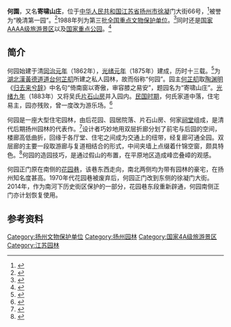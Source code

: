 {{noteTA
|T=zh-hans:何园; zh-hant:何園;
}}
{{文物保护单位
| 级别 = 全国
| 图片 = He Garden.jpg 
| 名称 = 何園
| 编号 = 3-97
| 分类 = 古建筑
| 时代 = [[清朝|清]]
| 所在 = [[江苏省|江苏省]][[扬州市|扬州市]]
| 登录 = 1988年
| Cat = 江苏全国重点文物保护单位
}}
'''何園'''，又名'''寄啸山庄'''，位于[[中华人民共和国|中华人民共和国]][[江苏省|江苏省]][[扬州市|扬州市]][[徐凝|徐凝]]门大街66号，<ref>{{cite book|title= 《中國自助遊》|edition= 6|author= 中國自助遊編委會|year= 2012|page= |publisher= [[中国轻工业出版社|中国轻工业出版社]]}}</ref>被誉为“晚清第一园”。<ref>{{cite book|title= 《中國園林文化常識問答》|edition= |author= 吳子矜|year= 2017|page= 81|publisher= 百善書房}}</ref>1988年列为第三批[[全国重点文物保护单位|全国重点文物保护单位]]。<ref>{{cite book|title= 《全国重点文物保护单位简介汇编: 第一至五批》|page= 215|year= 2002|author= [[中国文物研究所|中国文物硏究所]]|publisher= [[国家文物局|国家文物局]]}}</ref>同时还是[[国家AAAA级旅游景区|国家AAAA级旅游景区]]以及[[国家重点公园|国家重点公园]]。<ref>{{cite web|url= http://www.he-garden.net/about/|title= 何园简介|website= 中国·扬州·何园|accessdate= 2021-05-02|archive-date= 2021-05-02|archive-url= https://web.archive.org/web/20210502100500/http://www.he-garden.net/about/}}</ref>

==简介==
何园始建于清[[同治元年|同治元年]]（1862年），[[光緒元年|光绪元年]]（1875年）建成，历时十三载。<ref>{{cite book|title= 《老房子: 名居》|page= 6|author= 吳建坤|year= 2002|publisher= [[江苏古籍出版社|江苏古籍出版社]]}}</ref>为[[湖北|湖北]][[漢黃德道|漢黃德道]][[道台|道台]][[何芷舠|何芷舠]]所建之私人园林，故而俗称“何园”。园主[[何芷舠|何芷舠]]取[[陶渊明|陶渊明]]《[[归去来辞|归去来兮辞]]》中名句“倚南窗以寄傲，审容膝之易安”，题园名为“寄啸山庄”。[[光緒九年|光绪九年]]（1883年）又将吴氏[[片石山房|片石山房]]并入园内。[[中華民國大陸時期|民国时期]]，何氏家道中落，住宅易主，园亦残败，曾一度改为游乐场。<ref>{{cite book|title= 《江南理景艺术》|page= 154|year= 2001|author= 潘谷西|publisher= [[东南大学出版社|东南大学出版社]]}}</ref>

何园是一座大型住宅园林，由后花园、园居院落、片石山房、何家[[祠堂|祠堂]]组成，是清代后期扬州园林的代表作。<ref>{{cite book|title= 《园亭掠影: 扬州名园》|page= 58|year= 2005|author= 孙传余|publisher= [[广陵书社|广陵书社]]}}</ref>设计者巧妙地用双层折廊分划了前宅与后园的空间，楼廊高低曲折，回缘于各厅堂、住宅之间成为交通上的纽带，经复廊可通全园。双层廊的主要一段取游廊与复道相结合的形式，中间夹墙上点缀着什锦空窗，颇具特色。<ref>{{cite book|title= 《园林建筑设计》|year= 1986|page= 206|author1= 刘管平|author2= 李恩山|author3= 杜汝俭|publisher= [[中国建筑工业出版社|中國建筑工业出版社]]}}</ref>何园的造园技巧，是通过假山的布置，在平原地区造成峰峦叠嶂的观感。

何园正门原在南侧的[[花园巷|花园巷]]，该巷东西走向，南北两侧均为带有园林的豪宅，在扬州知名度甚高。1970年代花园巷被废弃后，何园正门改到东侧的徐凝门大街。2014年，作为南河下历史街区保护的一部分，花园巷东段重新辟通，何园南侧正门亦计划恢复使用。

==参考资料==
<references/>

{{江苏全国重点文物保护单位}}
{{中华人民共和国国家重点公园}}
{{江苏省境内的古典园林}}
{{扬州|state=autocollapse}}
{{DEFAULTSORT:H}}
[[Category:扬州文物保护单位|Category:扬州文物保护单位]]
[[Category:扬州园林|Category:扬州园林]]
[[Category:国家4A级旅游景区|Category:国家4A级旅游景区]]
[[Category:江苏园林|Category:江苏园林]]